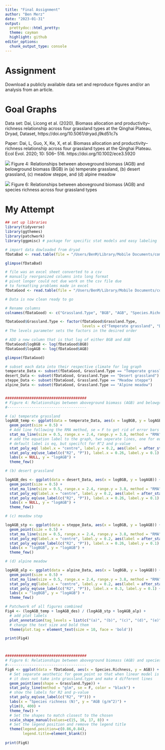 ```yaml
---
title: "Final Assignment"
author: "Ben Merz"
date: "2023-01-31"
output: 
  prettydoc::html_pretty:
  theme: cayman
  highlight: github
editor_options: 
  chunk_output_type: console
---
```


# Assignment
Download a publicly available data set and reproduce figures and/or an analysis from an article.

# Goal Graphs
Data set: Dai, Licong et al. (2020), Biomass allocation and productivity–richness relationship across four grassland types at the Qinghai Plateau, Dryad, Dataset, https://doi.org/10.5061/dryad.j9kd51c7s

Paper: Dai, L, Guo, X, Ke, X, et al. Biomass allocation and productivity–richness relationship across four grassland types at the Qinghai Plateau. Ecol Evol. 2020; 10: 506– 516. https://doi.org/10.1002/ece3.5920

![](/Users/BenM/Library/Mobile Documents/com~apple~CloudDocs/Documents/College/Bio/Reproducible R/Git Repository/BIOL1007A/Data/Final/Dai_Fig4.jpeg)
Figure 4: Relationships between aboveground biomass (AGB) and belowground biomass (BGB) in (a) temperate grassland, (b) desert grassland, (c) meadow steppe, and (d) alpine meadow

![](/Users/BenM/Library/Mobile Documents/com~apple~CloudDocs/Documents/College/Bio/Reproducible R/Git Repository/BIOL1007A/Data/Final/Dai_Fig6.jpeg)
Figure 6: Relationships between aboveground biomass (AGB) and species richness across four grassland types


# My Attempt
```r
## set up libraries
library(tidyverse)
library(ggthemes)
library(patchwork)
library(ggpmisc) # package for specific stat models and easy labeling

# import data dowloaded from dryad
fDataBad <- read.table(file = "/Users/BenM/Library/Mobile Documents/com~apple~CloudDocs/Documents/College/Bio/Reproducible R/Git Repository/BIOL1007A/Data/Final/Data.csv", sep = ",", header = T)

glimpse(fDataBad)

# file was an excel sheet converted to a csv
# manually reorganized columns into long format
# pivot longer could not due work on the csv file due 
# to formatting problems made in excel
fDataGood <- read.table(file = "/Users/BenM/Library/Mobile Documents/com~apple~CloudDocs/Documents/College/Bio/Reproducible R/Git Repository/BIOL1007A/Data/Final/Dai_Data_2.csv", sep = ",", header = T)

# Data is now clean ready to go

# Rename columns
colnames(fDataGood) <- c("Grassland.Type", "BGB", "AGB", "Species.Richness")

fDataGood$Grassland.Type <- factor(fDataGood$Grassland.Type,
                                   levels = c("Temperate grassland", "Desert grassland", "Alpine meadow", "Meadow steppe"))
# The levels parameter sets the factors in the desired order

# ADD a new column that is that log of either BGB and AGB
fDataGood$logBGB <- log(fDataGood$BGB)
fDataGood$logAGB <- log(fDataGood$AGB)

glimpse(fDataGood)

# subset each data into their respective climate for log graph
temperate_Data <- subset(fDataGood, Grassland.Type == "Temperate grassland")
desert_Data <- subset(fDataGood, Grassland.Type == "Desert grassland")
steppe_Data <- subset(fDataGood, Grassland.Type == "Meadow steppe")
alpine_Data <- subset(fDataGood, Grassland.Type == "Alpine meadow")


#####################################
# Figure 4: Relationships between aboveground biomass (AGB) and belowground biomass (BGB) in (a) temperate grassland, (b) desert grassland, (c) meadow steppe, and (d) alpine meadow
#------------------------------------

# (a) temperate grassland 
logAGB_temp <- ggplot(data = temperate_Data, aes(x = logBGB, y = logAGB))  +
  geom_point(size = 0.5) +
  # Add line following the RMA method, se = F to get rid of error bars
  stat_ma_line(size = 0.5, range.x = 2.4, range.y = 3.8, method = "RMA", se = F, color = "black") +
  # add the equation label to the graph, two seperate lines, one for eq and for rr
  # default label is eq, but specifct for R^2 and p-value
  stat_poly_eq( label.x = "centre", label.y = 0.2, aes(label = after_stat(eq.label))) +
  stat_poly_eq(use_label(c("R2", "P")), label.x = 0.26, label.y = 0.1) +
  labs(x = NULL, y = "logAGB") + 
  theme_few()

# (b) desert grassland

logAGB_des <- ggplot(data = desert_Data, aes(x = logBGB, y = logAGB)) +
  geom_point(size = 0.5) +
  stat_ma_line(size = 0.5, range.x = 2.4, range.y = 3.8, method = "RMA", se = F, color = "black") +
  stat_poly_eq(label.x = "centre", label.y = 0.2, aes(label = after_stat(eq.label))) +
  stat_poly_eq(use_label(c("R2", "P")), label.x = 0.26, label.y = 0.1) +
  labs(x = NULL, y = "logAGB") + 
  theme_few() 

# (c) meadow step

logAGB_stp <- ggplot(data = steppe_Data, aes(x = logBGB, y = logAGB)) +
  geom_point(size = 0.5) +
  stat_ma_line(size = 0.5, range.x = 2.4, range.y = 3.8, method = "RMA", se = F, color = "black") +
  stat_poly_eq(label.x = "centre", label.y = 0.2, aes(label = after_stat(eq.label))) +
  stat_poly_eq(use_label(c("R2", "P")), label.x = 0.26, label.y = 0.1) +
  labs(x = "logBGB", y = "logAGB") + 
  theme_few() 

# (d) alpine meadow

logAGB_alp <- ggplot(data = alpine_Data, aes(x = logBGB, y = logAGB)) +
  geom_point(size = 0.5) +
  stat_ma_line(size = 0.5, range.x = 2.4, range.y = 3.8, method = "RMA", se = F, color = "black") +
  stat_poly_eq(label.x = "centre", label.y = 0.2, aes(label = after_stat(eq.label))) +
  stat_poly_eq(use_label(c("R2", "P")), label.x = 0.3, label.y = 0.1) +
  labs(x = "logBGB", y = "logAGB") + 
  theme_few() 

# Patchwork of all figures combined
Fig4 <- (logAGB_temp + logAGB_des) / (logAGB_stp + logAGB_alp) + 
  # add plot labels
  plot_annotation(tag_levels = list(c("(a)", "(b)", "(c)", "(d)", "(e)"))) &
  # change the text size and bold them
  theme(plot.tag = element_text(size = 10, face = 'bold'))

print(Fig4)



#####################################
# Figure 6: Relationships between aboveground biomass (AGB) and species richness across four grassland types
#------------------------------------
Fig6 <- ggplot(data = fDataGood, aes(x = Species.Richness, y = AGB)) +
  # Set separate aesthetic for geom_point so that when linear model is taken
  # it does not take into grassland.type and make 4 different lines
  geom_point(aes(shape = Grassland.Type)) +
  stat_poly_line(method = "glm", se = F, color = "black") +
  # show the labels for R2 and p-value
  stat_poly_eq(use_label(c("R2", "P"))) +
  labs(x = "Species richness (N)", y = "AGB (g/m^2)") +
  ylim(0, 400) +
  theme_few() +
  # Set the shapes to match closest to the chosen
  scale_shape_manual(values=c(15, 16, 17, 8)) +
  # Set the legend position and remove the legend title
  theme(legend.position=c(0.86,0.84),
        legend.title=element_blank())
  
print(Fig6)

```


